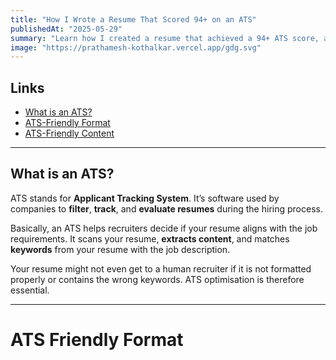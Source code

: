 ```yaml
---
title: "How I Wrote a Resume That Scored 94+ on an ATS"
publishedAt: "2025-05-29"
summary: "Learn how I created a resume that achieved a 94+ ATS score, and how you can do the same."
image: "https://prathamesh-kothalkar.vercel.app/gdg.svg"
---
```


## Links
- [What is an ATS?](#what-is-an-ats)
- [ATS-Friendly Format](#ats-friendly-format)
- [ATS-Friendly Content](#ats-friendly-content)

---

## What is an ATS?

ATS stands for **Applicant Tracking System**. It’s software used by companies to **filter**, **track**, and **evaluate resumes** during the hiring process.

Basically, an ATS helps recruiters decide if your resume aligns with the job requirements. It scans your resume, **extracts content**, and matches **keywords** from your resume with the job description.

Your resume might not even get to a human recruiter if it is not formatted properly or contains the wrong keywords. ATS optimisation is therefore essential.

---

# ATS Friendly Format
